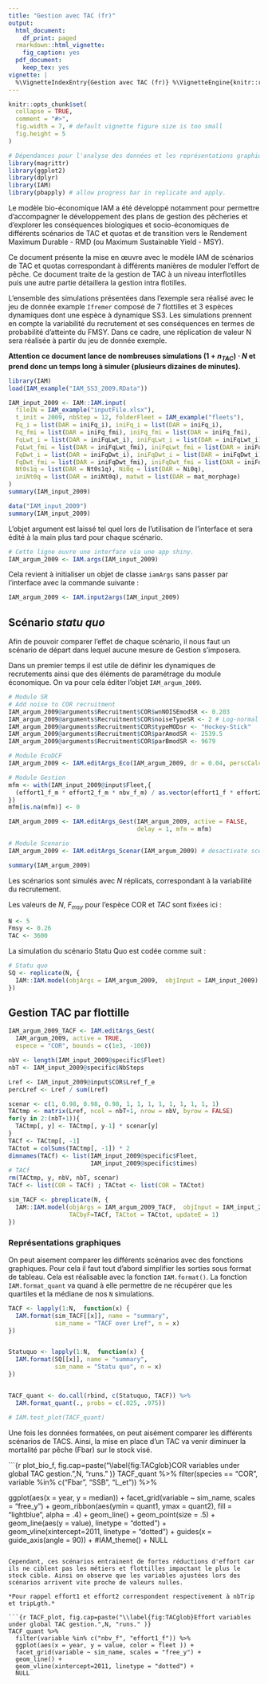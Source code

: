 ```yaml
---
title: "Gestion avec TAC (fr)"
output:
  html_document:
    df_print: paged
  rmarkdown::html_vignette:
    fig_caption: yes
  pdf_document:
    keep_tex: yes
vignette: |
  %\VignetteIndexEntry{Gestion avec TAC (fr)} %\VignetteEngine{knitr::rmarkdown} %\VignetteEncoding{UTF-8}
---
```


```r
knitr::opts_chunk$set(
  collapse = TRUE,
  comment = "#>",
  fig.width = 7, # default vignette figure size is too small
  fig.height = 5
)
```

```r
# Dépendances pour l'analyse des données et les représentations graphiques.
library(magrittr)
library(ggplot2)
library(dplyr)
library(IAM)
library(pbapply) # allow progress bar in replicate and apply.
```

Le modèle bio-économique IAM a été développé notamment pour permettre d'accompagner le développement des plans de gestion des pêcheries et d'explorer les conséquences biologiques et socio-économiques de différents scénarios de TAC et quotas et de transition vers le Rendement Maximum Durable - RMD (ou Maximum Sustainable Yield - MSY). 

Ce document présente la mise en œuvre avec le modèle IAM de scénarios de TAC et quotas correspondant à différents manières de moduler l'effort de pêche. Ce document traite de la gestion de TAC à un niveau interflotilles puis une autre partie détaillera la gestion intra flotilles.

L'ensemble des simulations présentées dans l'exemple sera réalisé avec le jeu de donnée example `Ifremer` composé de 7 flottilles et 3 espèces dynamiques dont une espèce à dynamique SS3. Les simulations prennent en compte la variabilité du recrutement et ses conséquences en termes de probabilité d'atteinte du FMSY. Dans ce cadre, une réplication de valeur N sera réalisée à partir du jeu de donnée exemple.

**Attention ce document lance de nombreuses simulations $(1 + n_{TAC})\cdot N$ et prend donc un temps long à simuler (plusieurs dizaines de minutes).**


```r
library(IAM)
load(IAM_example("IAM_SS3_2009.RData"))

IAM_input_2009 <- IAM::IAM.input(
  fileIN = IAM_example("inputFile.xlsx"),
  t_init = 2009, nbStep = 12, folderFleet = IAM_example("fleets"),
  Fq_i = list(DAR = iniFq_i), iniFq_i = list(DAR = iniFq_i),
  Fq_fmi = list(DAR = iniFq_fmi), iniFq_fmi = list(DAR = iniFq_fmi),
  FqLwt_i = list(DAR = iniFqLwt_i), iniFqLwt_i = list(DAR = iniFqLwt_i),
  FqLwt_fmi = list(DAR = iniFqLwt_fmi), iniFqLwt_fmi = list(DAR = iniFqLwt_fmi),
  FqDwt_i = list(DAR = iniFqDwt_i), iniFqDwt_i = list(DAR = iniFqDwt_i),
  FqDwt_fmi = list(DAR = iniFqDwt_fmi), iniFqDwt_fmi = list(DAR = iniFqDwt_fmi),
  Nt0s1q = list(DAR = Nt0s1q), Ni0q = list(DAR = Ni0q),
  iniNt0q = list(DAR = iniNt0q), matwt = list(DAR = mat_morphage)
)
summary(IAM_input_2009)
```


```r
data("IAM_input_2009")
summary(IAM_input_2009)
```

L'objet argument est laissé tel quel lors de l'utilisation de l'interface et sera édité à la main plus tard pour chaque scénario.

```r
# Cette ligne ouvre une interface via une app shiny.
IAM_argum_2009 <- IAM.args(IAM_input_2009)
```

Cela revient à initialiser un objet de classe `iamArgs` sans passer par l'interface avec la commande suivante :

```r
IAM_argum_2009 <- IAM.input2args(IAM_input_2009)
```

## Scénario *statu quo*

Afin de pouvoir comparer l'effet de chaque scénario, il nous faut un scénario de départ dans lequel aucune mesure de Gestion s'imposera.

Dans un premier temps il est utile de définir les dynamiques de recrutements ainsi que des éléments de paramétrage du module économique. On va pour cela éditer l'objet `IAM_argum_2009`.

```r
# Module SR
# Add noise to COR recruitment
IAM_argum_2009@arguments$Recruitment$COR$wnNOISEmodSR <- 0.203
IAM_argum_2009@arguments$Recruitment$COR$noiseTypeSR <- 2 # Log-normal
IAM_argum_2009@arguments$Recruitment$COR$typeMODsr <- "Hockey-Stick"
IAM_argum_2009@arguments$Recruitment$COR$parAmodSR <- 2539.5
IAM_argum_2009@arguments$Recruitment$COR$parBmodSR <- 9679

# Module EcoDCF
IAM_argum_2009 <- IAM.editArgs_Eco(IAM_argum_2009, dr = 0.04, perscCalc = 1)

# Module Gestion
mfm <- with(IAM_input_2009@input$Fleet,{
  (effort1_f_m * effort2_f_m * nbv_f_m) / as.vector(effort1_f * effort2_f * nbv_f)
})
mfm[is.na(mfm)] <- 0

IAM_argum_2009 <- IAM.editArgs_Gest(IAM_argum_2009, active = FALSE,
                                    delay = 1, mfm = mfm)

# Module Scenario
IAM_argum_2009 <- IAM.editArgs_Scenar(IAM_argum_2009) # desactivate scenario

summary(IAM_argum_2009)
```

Les scénarios sont simulés avec $N$ réplicats, correspondant à la variabilité du recrutement. 

Les valeurs de $N$, $F_{msy}$ pour l'espèce COR et $TAC$ sont fixées ici :

```r
N <- 5
Fmsy <- 0.26
TAC <- 3600
```

La simulation du scénario Statu Quo est codée comme suit :

```r
# Statu quo
SQ <- replicate(N, {
  IAM::IAM.model(objArgs = IAM_argum_2009,  objInput = IAM_input_2009)
})
```


## Gestion TAC par flottille

<!--

On fixe ici un scénario de Gestion qui va agir sur le nombre de navire afin d'atteindre un TAC (*Total allowable catches*) donné pour chaque année. Ce quotas vise particulièrement l'espèce dite "COR" et rentre en application 2 ans après le début de la simulation, soit en 2011. Les modification d'efforts seront multiplicatives.

Concernant la recherche de réduction d'effort, une recherche d'optimum se fait par itération afin de trouver le multiplicateur $\mu$ tel que la différence entre le TAC requis et atteins est minimale. Le maximum d'itération est de 10, et peut s'arrêter avant si la différence est inférieur à une tolérance donnée. 

La recherche de ce $\mu$ se fait dans un intervalle donné dans les paramètres (nommé bounds). Cet interval dépend fortement du type de Gestion utilisé. En effet, on essaye d'atteindre un effort $var_c$ à partir d'un effort initial $var_i$ par l'application de $\mu$ sur la matrice $m_{f,m}$ comme illustré dans les équations suivantes.


  | Cas           | Place de $\mu$ dans la calcul du TAC visé         |
  |---------------+---------------------------------------------------|
  | Additif       | $var_{c} = var_i + \mu \cdot m_{f,m}$             |
  | Multiplicatif | $var_{c} = var_i + var_i \cdot \mu \cdot m_{f,m}$ |
  
  
Cependant, le modèle va venir s'assurer que $var_c$ ne devient pas négatif et assigner la valeur 0 dans ce cas précis. Afin de limiter les temps de calculs, il est donc préférable de chercher $\mu$ dans les intervals suivants :

  | Cas           | Valeur de $\mu$ possibles                    |
  |---------------+----------------------------------------------|
  | Additif       | $\mu \in [ \frac{-1}{m_{f,m}} ; \infty]$     |
  | Multiplicatif | $\mu \in [ \frac{-var_i}{m_{f,m}} ; \infty]$ |
  
Il est également important de noter qu'un interval $[0;0]$ revient à ne pas appliquer le module Gestion. 

-->

```r
IAM_argum_2009_TACF <- IAM.editArgs_Gest(
  IAM_argum_2009, active = TRUE,
  espece = "COR", bounds = c(1e3, -100))

nbV <- length(IAM_input_2009@specific$Fleet)
nbT <- IAM_input_2009@specific$NbSteps

Lref <- IAM_input_2009@input$COR$Lref_f_e
percLref <- Lref / sum(Lref)

scenar <- c(1, 0.98, 0.98, 0.98, 1, 1, 1, 1, 1, 1, 1, 1, 1)
TACtmp <- matrix(Lref, ncol = nbT+1, nrow = nbV, byrow = FALSE)
for(y in 2:(nbT+1)){
  TACtmp[, y] <- TACtmp[, y-1] * scenar[y]
}
TACf <- TACtmp[, -1]
TACtot = colSums(TACtmp[, -1]) * 2
dimnames(TACf) <- list(IAM_input_2009@specific$Fleet,
                       IAM_input_2009@specific$times)
# TACf
rm(TACtmp, y, nbV, nbT, scenar)
TACf <- list(COR = TACf) ; TACtot <- list(COR = TACtot)

sim_TACF <- pbreplicate(N, {
  IAM::IAM.model(objArgs = IAM_argum_2009_TACF,  objInput = IAM_input_2009,
                 TACbyF=TACf, TACtot = TACtot, updateE = 1)
})
```


### Représentations graphiques

On peut aisement comparer les différents scénarios avec des fonctions graphiques. Pour cela il faut tout d'abord simplifier les sorties sous format de tableau. Cela est réalisable avec la fonction `IAM.format()`. La fonction `IAM.format_quant` va quand à elle permettre de ne récupérer que les quartiles et la médiane de nos `N` simulations.

```r
TACF <- lapply(1:N,  function(x) {
  IAM.format(sim_TACF[[x]], name = "summary",
             sim_name = "TACF over Lref", n = x)
})


Statuquo <- lapply(1:N,  function(x) {
  IAM.format(SQ[[x]], name = "summary", 
             sim_name = "Statu quo", n = x)
})


TACF_quant <- do.call(rbind, c(Statuquo, TACF)) %>%
  IAM.format_quant(., probs = c(.025, .975))

# IAM.test_plot(TACF_quant)
```

Une fois les données formatées, on peut aisément comparer les différents scénarios de TACS. Ainsi, la mise en place d'un TAC va venir diminuer la mortalité par pêche (Fbar) sur le stock visé.

```{r plot_bio_f, fig.cap=paste("\\label{fig:TACglob}COR variables under global TAC gestion.",N, "runs." )}
TACF_quant %>%
  filter(species == "COR", variable %in% c("Fbar", "SSB", "L_et")) %>%
  
  ggplot(aes(x = year, y = median)) + 
  facet_grid(variable ~ sim_name, scales = "free_y") +
  geom_ribbon(aes(ymin = quant1, ymax = quant2), fill = "lightblue", alpha = .4) +
  geom_line() + geom_point(size = .5) +
  geom_line(aes(y = value), linetype = "dotted") +
  geom_vline(xintercept=2011, linetype = "dotted") +
  guides(x = guide_axis(angle = 90)) + #IAM_theme() +
  NULL
```

Cependant, ces scénarios entrainent de fortes réductions d'effort car ils ne ciblent pas les métiers et flottilles impactant le plus le stock cible. Ainsi on observe que les variables ajustées lors des scénarios arrivent vite proche de valeurs nulles.

*Pour rappel effort1 et effort2 correspondent respectivement à nbTrip et tripLgth.*

```{r TACF_plot, fig.cap=paste("\\label{fig:TACglob}Effort variables under global TAC gestion.",N, "runs." )}
TACF_quant %>%
  filter(variable %in% c("nbv_f", "effort1_f")) %>%
  ggplot(aes(x = year, y = value, color = fleet )) +
  facet_grid(variable ~ sim_name, scales = "free_y") +
  geom_line() +
  geom_vline(xintercept=2011, linetype = "dotted") +
  NULL

```

```r

```

<!--

### Pondérer les efforts avec la matrice mfm

Ces réductions drastiques peuvent être limitées en ciblant les flottilles et les métiers. Par exemple, l'espèce ciblé est pêchées à `r IAM_input_2009@input$COR$Lref_f_m_e["Thalassa", "Filet_COR"] /sum(IAM_input_2009@input$COR$Lref_f_m_e, na.rm = TRUE) * 100` % par la flottille dite "Thalassa", via le métier "Filet_COR". Il serait donc plus intéressant de diminuer l'effort sur cette flottille uniquement.

Pour cela on peut agir sur la pondération des métiers et indiquer que l'on diminiue l'effort des métiers "Filet_COR" pour les flottilles qui l'utilisent au profit du méthier "Filet_DP". Il s'agit d'un **report d'effort** par métier.

```r
trg_f <- c("Thalassa", "Haliotis")

mfm <- with(IAM_input_2009@input$Fleet,{
  (effort1_f_m * effort2_f_m * nbv_f_m) / 
    as.vector(effort1_f * effort2_f * nbv_f)
})
mfm[!is.na(mfm)] <- 0 #report d'effort du m?tier 'Filet_COR' vers 'Filet_DP'
mfm[trg_f,"Filet_DP"] <- with(IAM_input_2009@input$Fleet, 
     Lref_f_m[trg_f,"Filet_DP"] / sum(Lref_f_m[trg_f,"Filet_DP"])
)
mfm[trg_f,"Filet_COR"] <- with(IAM_input_2009@input$Fleet, 
    - Lref_f_m[trg_f,"Filet_DP"] / sum(Lref_f_m[trg_f,"Filet_DP"])
)
print(mfm)

IAM_argum_2009_TACnbvR <- IAM.editArgs_Gest(IAM_argum_2009_TACnbv, 
                                            mfm = mfm, control = "Nb trips")

sim_TACglob_nbvR <- pbreplicate(N, {
  sim_TACreport <- IAM::IAM.model(objArgs = IAM_argum_2009_TACnbvR, 
                                  objInput = IAM_input_2009)
})
```

Il est tout à fait possible de rajouter aux précédents scénrarios déjà simulés pour avoir un moyen de comparaison. Il faut cependant éviter de rajouter les objets à la suite avec `rbind` comme cela, car R utilise beaucoup plus de mémoire. 

```r
# Extraction des variables.
TACglob_nbvR <- lapply(1:N,  function(x) {
  IAM.format(sim_TACglob_nbvR[[x]], name = "summary",
             sim_name = "Report TAC global nbv", n = x)
})
# Calcul des quantiles et ajout aux simulations précédentes.
TACglob_quantR <- do.call(rbind, c(TACglob_nbvR)) %>%
  IAM.format_quant(., probs = c(.025, .975)) %>%
  rbind(., TACglob_quant) %>%
  mutate(sim_name = factor(sim_name, levels = c( # Reorder the column in plot
    "Statu quo", "TAC global nbtrip",            # by setting level order
    "TAC global nbv", "Report TAC global nbv")))
```

La comparaison montre une dimension du Fbar sur l'espèce cible COR.

```{r TACreport_bio, fig.cap=paste("\\label{fig:TACglob}COR variables under global TAC gestion with effort report from Filet_COR to Filet_DP.",N, "runs." ), eval = FALSE}
TACglob_quantR %>%
  filter(species == "COR", variable %in% c("Fbar", "SSB", "L_et")) %>%
  ggplot(aes(x = year, y = median)) + 
  facet_grid(variable ~ sim_name, scales = "free_y") +
  geom_ribbon(aes(ymin = quant1, ymax = quant2), fill = "white",alpha = .4) +
  geom_line() + geom_point(size = .5) +
  geom_line(aes(y = value), linetype = "dotted") +
  geom_vline(xintercept=2011, linetype = "dotted") +
  guides(x = guide_axis(angle = 90)) + IAM_theme() +
  NULL
```

Sur le graphe des efforts par flottilles, il est facilement notable que les efforts ne sont pas aussi drastiquement impactés. 

```r
TACglob_quantR %>%
  filter(variable %in% c("nbv_f", "effort1_f")) %>%
  ggplot(aes(x = year, y = value, color = fleet )) +
  facet_grid(variable ~ sim_name, scales = "free_y") +
  geom_line() +
  geom_vline(xintercept=2011, linetype = "dotted") +
  NULL
```

Il est bien entendu évident que les impacts de ce TAC seront persceptibles sur d'autres variables économiques.


```r

```

-->

<!-- ## References -->

<!-- <div id="refs"></div> -->

